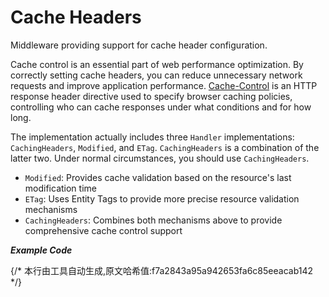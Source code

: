 # Cache Headers

Middleware providing support for cache header configuration.

Cache control is an essential part of web performance optimization. By correctly setting cache headers, you can reduce unnecessary network requests and improve application performance. [Cache-Control](https://developer.mozilla.org/en-US/docs/Web/HTTP/Headers/Cache-Control) is an HTTP response header directive used to specify browser caching policies, controlling who can cache responses under what conditions and for how long.

The implementation actually includes three `Handler` implementations: `CachingHeaders`, `Modified`, and `ETag`. `CachingHeaders` is a combination of the latter two. Under normal circumstances, you should use `CachingHeaders`.

- `Modified`: Provides cache validation based on the resource's last modification time
- `ETag`: Uses Entity Tags to provide more precise resource validation mechanisms
- `CachingHeaders`: Combines both mechanisms above to provide comprehensive cache control support

_**Example Code**_ 


<Tabs>
  <Tab label="main.rs">
    <CachingHeadersCode/>
  </Tab>
  <Tab label="Cargo.toml">
    <CachingHeadersCargoCode/>
  </Tab>
</Tabs>
{/* 本行由工具自动生成,原文哈希值:f7a2843a95a942653fa6c85eeacab142 */}